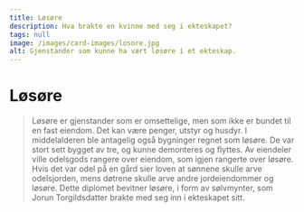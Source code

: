 ```yaml
---
title: Løsøre
description: Hva brakte en kvinne med seg i ekteskapet?
tags: null
image: /images/card-images/losore.jpg
alt: Gjenstander som kunne ha vært løsøre i et ekteskap.
---
```




# Løsøre

<Blockquote 
    quote='«Hvis noen kjøper jordeiendom med sin kones eiendeler, løsøre eller bufe, og hun overlever ham, da skal hun bare ha det av jordeiendommene av arven etter ham som hun hadde i medgift, og bare det arvingen tillater utover det.»'
    footer='Arvetallet, kapittel 4' />

<Container stil="initial side">
    Løsøre er gjenstander som er omsettelige, men som ikke er bundet til en fast eiendom. Det kan være penger, utstyr og husdyr. I middelalderen ble antagelig også bygninger regnet som løsøre. De var stort sett bygget av tre, og kunne demonteres og flyttes. Av eiendeler ville odelsgods rangere over eiendom, som igjen rangerte over løsøre. Hvis det var odel på en gård sier loven at sønnene skulle arve odelsjorden, mens døtrene skulle arve andre jordeiendommer og løsøre.
</Container>

<Work id="ubb-diplom-0225" marcus="https://marcus.uib.no/instance/charter/ubb-diplom-0225.html"> 
Dette diplomet bevitner løsøre, i form av sølvmynter, som Jorun Torgildsdatter brakte med seg inn i ekteskapet sitt.
</Work>

